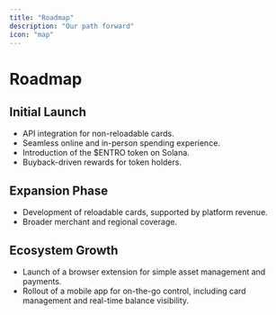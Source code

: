 ```yaml
---
title: "Roadmap"
description: "Our path forward"
icon: "map"
---
```


# Roadmap

## Initial Launch

- API integration for non-reloadable cards.
- Seamless online and in-person spending experience.
- Introduction of the $ENTRO token on Solana.
- Buyback-driven rewards for token holders.

## Expansion Phase

- Development of reloadable cards, supported by platform revenue.
- Broader merchant and regional coverage.

## Ecosystem Growth

- Launch of a browser extension for simple asset management and payments.
- Rollout of a mobile app for on-the-go control, including card management and real-time balance visibility.
